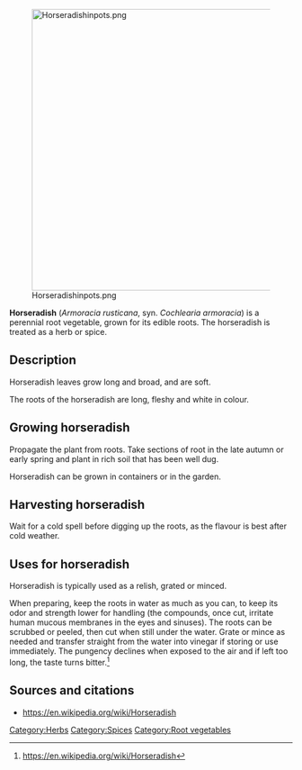 [[File:Horseradishinpots.png|center|500px]]

'''Horseradish''' (''Armoracia rusticana'', syn. ''Cochlearia armoracia'') is a perennial root vegetable, grown for its edible roots. The horseradish is treated as a herb or spice.

== Description ==

Horseradish leaves grow long and broad, and are soft.

The roots of the horseradish are long, fleshy and white in colour.

== Growing horseradish ==

Propagate the plant from roots. Take sections of root in the late autumn or early spring and plant in rich soil that has been well dug. 

Horseradish can be grown in containers or in the garden.

== Harvesting horseradish ==

Wait for a cold spell before digging up the roots, as the flavour is best after cold weather.

== Uses for horseradish ==

Horseradish is typically used as a relish, grated or minced.

When preparing, keep the roots in water as much as you can, to keep its odor and strength lower for handling (the compounds, once cut, irritate human mucous membranes in the eyes and sinuses). The roots can be scrubbed or peeled, then cut when still under the water. Grate or mince as needed and transfer straight from the water into vinegar if storing or use immediately. The pungency declines when exposed to the air and if left too long, the taste turns bitter.<ref name="WP">https://en.wikipedia.org/wiki/Horseradish</ref>

== Sources and citations ==
{{reflist}}

* https://en.wikipedia.org/wiki/Horseradish




{{stub}}


 
[[Category:Herbs]]
[[Category:Spices]]
[[Category:Root vegetables]]